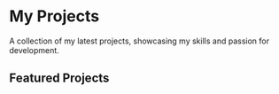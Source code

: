 
# My Projects

<div className=' text-black text-stroke-red'>
A collection of my latest projects, showcasing my skills and passion for development.

## Featured Projects

</div>
<ProjectCard
  title='Project 1'
  description='A desc.'
  link='/projects/project1'
  image='/beautiful.jpg'
/>

<ProjectCard
  title='Project 2'
  image='/beautiful.jpg'
  description='Desc.'
  link='/projects/project2'
/>

<ProjectCard
  title='Project 3'
  image='/cute.jpg'
  description='Desc.'
  link='/projects/project3'
/>

